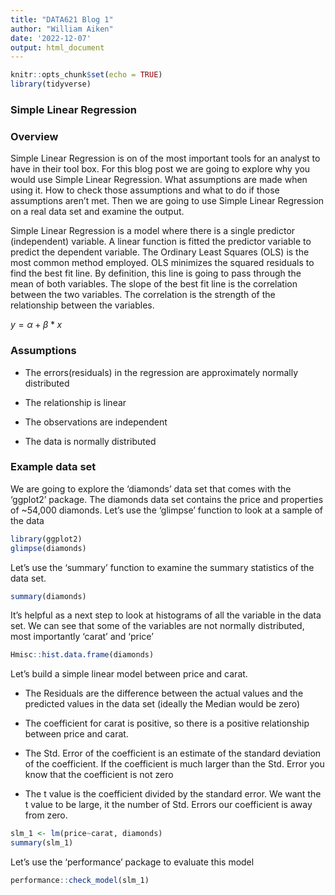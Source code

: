 ```yaml
---
title: "DATA621 Blog 1"
author: "William Aiken"
date: '2022-12-07'
output: html_document
---
```


```r
knitr::opts_chunk$set(echo = TRUE)
library(tidyverse)
```


### Simple Linear Regression

### Overview

Simple Linear Regression is on of the most important tools for an analyst to have in their tool box.  For this blog post we are going to explore why you would use Simple Linear Regression.  What assumptions are made when using it.  How to check those assumptions and what to do if those assumptions aren't met.  Then we are going to use Simple Linear Regression on a real data set and examine the output.

Simple Linear Regression is a model where there is a single predictor (independent) variable.  A linear function is fitted the predictor variable to predict the dependent variable.  The Ordinary Least Squares (OLS) is the most common method employed.  OLS minimizes the squared residuals to find the best fit line.  By definition, this line is going to pass through the mean of both variables.  The slope of the best fit line is the correlation between the two variables.  The correlation is the strength of the relationship between the variables.  


$y = \alpha + \beta*x$

### Assumptions

*  The errors(residuals) in the regression are approximately normally distributed

*  The relationship is linear

*  The observations are independent

*  The data is normally distributed

### Example data set

We are going to explore the 'diamonds' data set that comes with the 'ggplot2' package.  The diamonds data set contains the price and properties of ~54,000 diamonds.  Let's use the 'glimpse' function to look at a sample of the data

```r
library(ggplot2)
glimpse(diamonds)
```

Let's use the 'summary' function to examine the summary statistics of the data set.

```r
summary(diamonds)
```

It's helpful as a next step to look at histograms of all the variable in the data set.  We can see that some of the variables are not normally distributed, most importantly 'carat' and 'price'

```r
Hmisc::hist.data.frame(diamonds)
```
Let's build a simple linear model between price and carat.

*  The Residuals are the difference between the actual values and the predicted values in the data set (ideally the Median would be zero)

*  The coefficient for carat is positive, so there is a positive relationship between price and carat.

*  The Std. Error of the coefficient is an estimate of the standard deviation of the coefficient.  If the coefficient is much larger than the Std. Error you know that the coefficient is not zero

*  The t value is the coefficient divided by the standard error.  We want the t value to be large, it the number of Std. Errors our coefficient is away from zero.  


```r
slm_1 <- lm(price~carat, diamonds)
summary(slm_1)
```
Let's use the 'performance' package to evaluate this model
```r
performance::check_model(slm_1)
```
